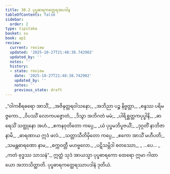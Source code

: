 ```yaml
---
title: 30.2 ပုပ္ဖဓာရကတ္ထေရအပဒါန
tableOfContents: false
sidebar:
  order: 2
type: tipitaka
basket: su
book: ap1
review:
  current: review
  updated: '2025-10-27T21:48:38.742902'
  updated_by: ''
  notes: ''
  history:
  - state: review
    date: '2025-10-27T21:48:38.742902'
    updated_by: ''
    notes: ''
    previous_state: draft
---
```



<ReviewStatus review={frontmatter.review} showDetails={true} />

<HypothesisAnnotation frontmatter={frontmatter} />

<DynamicBreadcrumb />

<Division number="6" book="ap1" e="ch" v="20" p="276">

<Paragraph number="3365" type="verses" book="ap1">
_“ဝါကစီရဓရော အာသိံ,_  
_အဇိနုတ္တရဝါသနော;_  
_အဘိညာ ပဉ္စ နိဗ္ဗတ္တာ,_  
_စန္ဒဿ ပရိမဇ္ဇကော._  

</Paragraph>

</Division>
<Division number="7" book="ap1" e="ch" v="20" p="276">

<Paragraph number="3366" type="verses" book="ap1">
_ဝိပဿိံ လောကပဇ္ဇောတံ,_  
_ဒိသွာ အဘိဂတံ မမံ;_  
_ပါရိစ္ဆတ္တကပုပ္ဖါနိ,_  
_ဓာရေသိံ သတ္ထုနော အဟံ._  

</Paragraph>

</Division>
<Division number="8" book="ap1" e="ch" v="20" p="276">

<Paragraph number="3367" type="verses" book="ap1">
_ဧကနဝုတိတော ကပ္ပေ,_  
_ယံ ပုပ္ဖမဘိပူဇယိံ;_  
_ဒုဂ္ဂတိံ နာဘိဇာနာမိ,_  
_ဓာရဏာယ ဣဒံ ဖလံ._  

</Paragraph>

</Division>
<Division number="9" book="ap1" e="ch" v="20" p="276">

<Paragraph number="3368" type="verses" book="ap1">
_သတ္တာသီတိမှိတော ကပ္ပေ,_  
_ဧကော အာသိံ မဟီပတိ;_  
_သမန္တဓာရဏော နာမ,_  
_စက္ကဝတ္တီ မဟဗ္ဗလော._  

</Paragraph>

</Division>
<Division number="10" book="ap1" e="ch" v="20" p="277">

<Paragraph number="3369" type="verses" book="ap1">
_ပဋိသမ္ဘိဒါ စတဿော,_  
_ …ပေ… _  
_ကတံ ဗုဒ္ဓဿ သာသနံ”._  

</Paragraph>

<Paragraph number="3370" book="ap1">
ဣတ္ထံ သုဒံ အာယသ္မာ ပုပ္ဖဓာရကော ထေရော ဣမာ ဂါထာယော အဘာသိတ္ထာတိ.

</Paragraph>
</Division>

<Paragraph number="3371" type="center" book="ap1">
ပုပ္ဖဓာရကတ္ထေရဿာပဒါနံ ဒုတိယံ.
</Paragraph>